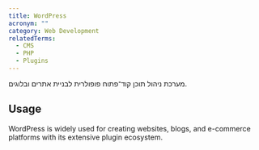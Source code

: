 ```yaml
---
title: WordPress
acronym: ""
category: Web Development
relatedTerms:
  - CMS
  - PHP
  - Plugins
---
```


מערכת ניהול תוכן קוד־פתוח פופולרית לבניית אתרים ובלוגים.

## Usage

WordPress is widely used for creating websites, blogs, and e-commerce platforms with its extensive plugin ecosystem.
